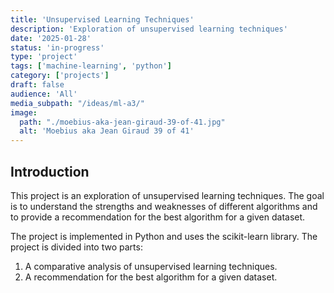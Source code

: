 ```yaml
---
title: 'Unsupervised Learning Techniques'
description: 'Exploration of unsupervised learning techniques'
date: '2025-01-28'
status: 'in-progress'
type: 'project'
tags: ['machine-learning', 'python']
category: ['projects']
draft: false
audience: 'All'
media_subpath: "/ideas/ml-a3/"
image:
  path: "./moebius-aka-jean-giraud-39-of-41.jpg"
  alt: 'Moebius aka Jean Giraud 39 of 41'
---
```


## Introduction

This project is an exploration of unsupervised learning techniques. The goal is to understand the strengths and weaknesses of different algorithms and to provide a recommendation for the best algorithm for a given dataset.

The project is implemented in Python and uses the scikit-learn library. The project is divided into two parts:

1. A comparative analysis of unsupervised learning techniques.
2. A recommendation for the best algorithm for a given dataset.